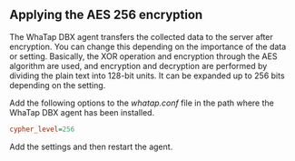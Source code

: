 ## Applying the AES 256 encryption

The WhaTap DBX agent transfers the collected data to the server after encryption. You can change this depending on the importance of the data or setting. Basically, the XOR operation and encryption through the AES algorithm are used, and encryption and decryption are performed by dividing the plain text into 128-bit units. It can be expanded up to 256 bits depending on the setting.

Add the following options to the *whatap.conf* file in the path where the WhaTap DBX agent has been installed.

```ini title='whatap.conf' {3} showLineNumbers
cypher_level=256
```

Add the settings and then restart the agent.
